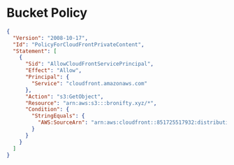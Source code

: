 # Bucket Policy

```json
{
  "Version": "2008-10-17",
  "Id": "PolicyForCloudFrontPrivateContent",
  "Statement": [
    {
      "Sid": "AllowCloudFrontServicePrincipal",
      "Effect": "Allow",
      "Principal": {
        "Service": "cloudfront.amazonaws.com"
      },
      "Action": "s3:GetObject",
      "Resource": "arn:aws:s3:::bronifty.xyz/*",
      "Condition": {
        "StringEquals": {
          "AWS:SourceArn": "arn:aws:cloudfront::851725517932:distribution/E2UEHC2IRROLN2"
        }
      }
    }
  ]
}
```
